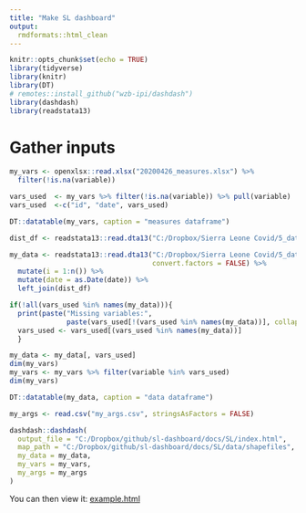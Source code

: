 ```yaml
---
title: "Make SL dashboard"
output:
  rmdformats::html_clean
---
```


```r
knitr::opts_chunk$set(echo = TRUE)
library(tidyverse)
library(knitr)
library(DT)
# remotes::install_github("wzb-ipi/dashdash")
library(dashdash)
library(readstata13)
```


# Gather inputs

```r

my_vars <- openxlsx::read.xlsx("20200426_measures.xlsx") %>%
  filter(!is.na(variable))

vars_used  <- my_vars %>% filter(!is.na(variable)) %>% pull(variable)
vars_used  <-c("id", "date", vars_used)

DT::datatable(my_vars, caption = "measures dataframe")

dist_df <- readstata13::read.dta13("C:/Dropbox/Sierra Leone Covid/5_data/data_in/20200430/20200430_deidentified.dta") %>%select(district) %>% mutate(i = 1:n()) %>% rename(id = district)

my_data <- readstata13::read.dta13("C:/Dropbox/Sierra Leone Covid/5_data/data_in/20200430/20200430_deidentified.dta",
                                   convert.factors = FALSE) %>%
  mutate(i = 1:n()) %>%
  mutate(date = as.Date(date)) %>%
  left_join(dist_df)

if(!all(vars_used %in% names(my_data))){
  print(paste("Missing variables:", 
              paste(vars_used[!(vars_used %in% names(my_data))], collapse = ", ")))
  vars_used <- vars_used[(vars_used %in% names(my_data))]
  }

my_data <- my_data[, vars_used]
dim(my_vars)
my_vars <- my_vars %>% filter(variable %in% vars_used) 
dim(my_vars)

DT::datatable(my_data, caption = "data dataframe")

my_args <- read.csv("my_args.csv", stringsAsFactors = FALSE)

```



```r

dashdash::dashdash(
  output_file = "C:/Dropbox/github/sl-dashboard/docs/SL/index.html",
  map_path = "C:/Dropbox/github/sl-dashboard/docs/SL/data/shapefiles",
  my_data = my_data,
  my_vars = my_vars,
  my_args = my_args
)

```


You can then view it: [example.html]("../..")

